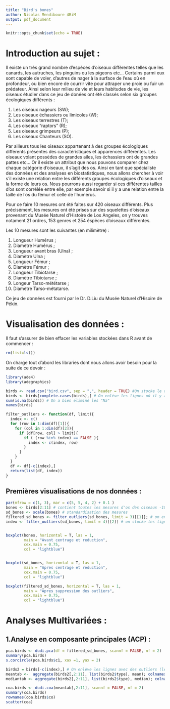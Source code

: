 ```yaml
---
title: "Bird's bones"
author: Nicolas Mendiboure 4BiM
output: pdf_document
---
```


```r
knitr::opts_chunk$set(echo = TRUE)
```

# Introduction au sujet :

Il existe un très grand nombre d'espèces d'oiseaux différentes telles que les canards, les autruches, les pinguins ou les pigeons etc... 
Certains parmi eux sont capable de voler, d'autres de nager à la surface de l'eau où en profondeur, ou bien encore de courrir vite pour attraper une proie ou fuir un prédateur. 
Ainsi selon leur milieu de vie et leurs habitudes de vie, les oiseaux étudier dans ce jeu de donées ont été classés selon six groupes écologiques différents :

1. Les oiseaux nageurs (SW);
2. Les oiseaux échassiers ou limicoles (W);
3. Les oiseaux terrestres (T);
4. Les oiseaux "raptors" (R);
5. Les oiseaux grimpeurs (P);
6. Les oiseaux Chanteurs (SO).


Par ailleurs tous les oiseaux appartenant à des groupes écologiques différents présentes des caractéristiques et apparences différentes. Les oiseaux volant possèdes de grandes ailes, les échassiers ont de grandes pattes etc... 
Or il existe un attribut que nous pouvons comparer chez chaque catégorie d'oiseaux, il s'agit des os. 
Ainsi en tant que spécialiste des données et des analyses en biostatistiques, nous allons chercher à voir s'il existe une relation entre les différents groupes écologiques d'oiseaux et la forme de leurs os. Nous pourrons aussi regarder si ces différentes tailles d'os sont corrélée entre elle, par exemple savoir si il y a une relation entre la taille de l'os du fémur et celle de l'humérus. 

Pour ce faire 10 mesures ont été faites sur 420 oiseaux différents. Plus précisément, les mesures ont été prises sur des squelettes d'oiseaux provenant du Musée Naturel d'Histoire de Los Angeles, on y trouves notament 21 ordres, 153 genres et 254 éspèces d'oiseaux différentes.

Les 10 mesures sont les suivantes (en milimètre) :

1. Longueur Humérus ;
2. Diamètre Humérus ;
3. Longueur avant bras (Ulna) ;
4. Diamètre Ulna ;
5. Longueur Fémur ;
6. Diamètre Fémur ;
7. Longueur Tibiotarse ;
8. Diamètre Tibiotarse ;
9. Longeur Tarso-mététarse ;
10. Diamètre Tarso-métatarse.

Ce jeu de données est fourni par le Dr. D.Liu du Musée Naturel d'Hisoire de Pékin.

# Visualisation des données :

Il faut s'assurer de bien effacer les variables stockées dans R avant de commencer :

```r
rm(list=ls())
```


On charge tout d'abord les libraries dont nous allons avoir besoin pour la suite de ce devoir :

```r
library(ade4)
library(adegraphics)
```


```r
birds <- read.csv("bird.csv", sep = ",", header = TRUE) #On stocke le dataset brut dans bird
birds <- birds[complete.cases(birds),] # On enlève les lignes où il y a des "Na")
sum(is.na(birds)) # On a bien éliminé les "Na"
names(birds)
```
```r
filter_outliers <- function(df, limit){
  index <- c()
  for (row in 1:dim(df)[1]){
    for (col in 1:dim(df)[2]){
      if (df[row, col] > limit){
        if ( (row %in% index) == FALSE ){
          index <- c(index, row)
        }
      }
    }
  }
  df <- df[-c(index),]
  return(list(df, index))
}
```


## Premières visualisations de nos données :

```r
par(mfrow = c(1, 3), mar = c(5, 5, 4, 2) + 0.1 )
bones <- birds[2:11] # contient toutes les mesures d'os des oiseaux -10 en tout)
sd_bones <- scale(bones) # standardisation des mesures
filtered_sd_bones <- filter_outliers(sd_bones, limit = 3)[[1]]; # on enlève les outliers
index <- filter_outliers(sd_bones, limit = 4)[[2]] # on stocke les lignes enlevees dans sd_bones pour les enlever dans le jeu original si besoin 


boxplot(bones, horizontal = T, las = 1, 
        main = "Avant centrage et reduction",
        cex.main = 0.75,
        col = "lightblue")


boxplot(sd_bones, horizontal = T, las = 1,
        main = "Apres centrage et reduction",
        cex.main = 0.75,
        col = "lightblue")

boxplot(filtered_sd_bones, horizontal = T, las = 1,
        main = "Apres suppression des outliers",
        cex.main = 0.75,
        col = "lightblue")

```


# Analyses Multivariées :

## 1.Analyse en composante principales  (ACP) :


```r
pca.birds <- dudi.pca(df = filtered_sd_bones, scannf = FALSE, nf = 2)
summary(pca.birds)
s.corcircle(pca.birds$c1, xax =1, yax = 2)
```


```r
birds2 = birds[-c(index),] # On enlève les lignes avec des outliers (les mêmes que précédement)
meantab <-  aggregate(birds2[,2:11], list(birds2$type), mean); colnames(meantab)[1] <- 'ecogroups'
mediantab <- aggregate(birds2[,2:11], list(birds2$type), median); colnames(mediantab)[1] <- 'ecogroups'

```




```r
coa.birds <- dudi.coa(meantab[,2:11], scannf = FALSE, nf = 2)
summary(coa.birds)
rownames(coa.birds$co)
scatter(coa)
```

